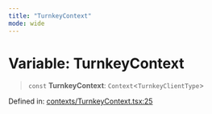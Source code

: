 ```yaml
---
title: "TurnkeyContext"
mode: wide
---
```

  
# Variable: TurnkeyContext

> `const` **TurnkeyContext**: `Context`\<`TurnkeyClientType`\>

Defined in: [contexts/TurnkeyContext.tsx:25](https://github.com/tkhq/sdk/blob/main/packages/sdk-react/src/contexts/TurnkeyContext.tsx#L25)
